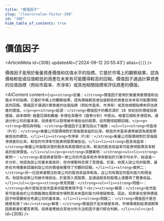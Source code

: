 ```yaml
---
title: "價值因子"
slug: "/learn/value-factor-308"
id: "308"
hide_table_of_contents: true
---
```



# 價值因子

<ArticleMeta id={308} updatedAt={'2024-09-12 20:55:43'} alias={`[]`} />
<div className='border-solid border-b border-t-0 my-4 border-[var(--ifm-color-gray-300)]' />

價值因子是用於衡量資產價值和估值水平的指標。它基於市場上的觀察結果，認為價格較低或估值較低的資產在未來有可能獲得較高的回報。價值因子通過計算資產的估值指標（例如市盈率、市淨率）或其他相關指標來評估資產的價值。

<AIContent content={`<p><strong>定義：</strong>價值因子是用於衡量資產價值和估值水平的指標。它基於市場上的觀察結果，認為價格較低或估值較低的資產在未來有可能獲得較高的回報。價值因子通過計算資產的估值指標（例如市盈率、市淨率）或其他相關指標來評估資產的價值。</p><p><strong>起源：</strong>價值因子的概念源於 20 世紀初的價值投資理論，由本傑明·格雷厄姆和戴維·多德在其著作《證券分析》中提出。格雷厄姆和多德認為，通過分析公司的基本面，投資者可以發現被市場低估的股票，從而獲得超額回報。</p><p><strong>類別與特點：</strong>價值因子主要包括以下幾類：<ul><li><strong>市盈率（P/E）：</strong>衡量公司股價相對於其每股收益的比率。較低的市盈率通常被認為是股票被低估的標誌。</li><li><strong>市淨率（P/B）：</strong>衡量公司股價相對於其每股淨資產的比率。較低的市淨率可能表明股票被低估。</li><li><strong>股息收益率：</strong>衡量公司每股派發的股息與其股價的比率。較高的股息收益率可能表明股票具有較高的投資價值。</li></ul></p><p><strong>具體案例：</strong><ul><li><strong>案例一：</strong>某投資者發現一家公司的市盈率和市淨率都低於行業平均水平，經過進一步分析，他認為該公司基本面良好，但市場暫時忽視了其價值。於是，他買入該公司的股票，最終在市場重新認識到該公司的價值後獲得了可觀的回報。</li><li><strong>案例二：</strong>另一位投資者關注到某公司的股息收益率較高，且公司有穩定的盈利能力和現金流。他認為這家公司被市場低估，於是買入其股票，並通過股息和股價上漲獲得了雙重收益。</li></ul></p><p><strong>常見問題：</strong><ul><li><strong>問題一：</strong>為什麼有些低市盈率的股票表現不佳？<br/><strong>解答：</strong>低市盈率可能是由於公司面臨潛在風險或市場對其未來盈利能力持懷疑態度。因此，投資者在使用價值因子時需要綜合考慮公司的基本面。</li><li><strong>問題二：</strong>價值因子是否總是有效？<br/><strong>解答：</strong>價值因子並非總是有效，市場環境和經濟週期等因素都會影響其表現。投資者應結合其他分析方法和因子進行綜合判斷。</li></ul></p>`} id={308} />
